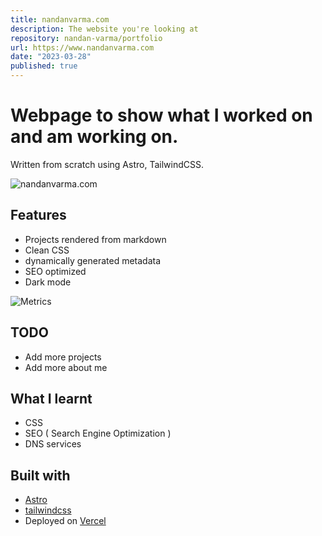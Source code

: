 ```yaml
---
title: nandanvarma.com
description: The website you're looking at
repository: nandan-varma/portfolio
url: https://www.nandanvarma.com
date: "2023-03-28"
published: true
---
```


# Webpage to show what I worked on and am working on.

Written from scratch using Astro, TailwindCSS.


![nandanvarma.com](https://raw.githubusercontent.com/nandan-varma/portfolio/main/public/og.png)



## Features

- Projects rendered from markdown
- Clean CSS
- dynamically generated metadata
- SEO optimized
- Dark mode

![Metrics](https://qujr12qsco.ufs.sh/f/fthLDAMTNUTlPpHcGaGeKORrxvEuqMUwAoi26Q39naB8zGWe)

## TODO

- Add more projects
- Add more about me

## What I learnt

- CSS
- SEO ( Search Engine Optimization )
- DNS services

## Built with

- [Astro](https://astro.build)
- [tailwindcss](https://tailwindcss.com)
- Deployed on [Vercel](https://vercel.com)


